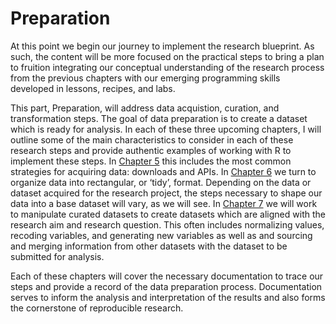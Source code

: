 # Preparation {#sec-preparation}

At this point we begin our journey to implement the research blueprint. As such, the content will be more focused on the practical steps to bring a plan to fruition integrating our conceptual understanding of the research process from the previous chapters with our emerging programming skills developed in lessons, recipes, and labs.

This part, Preparation, will address data acquistion, curation, and transformation steps. The goal of data preparation is to create a dataset which is ready for analysis. In each of these three upcoming chapters, I will outline some of the main characteristics to consider in each of these research steps and provide authentic examples of working with R to implement these steps. In [Chapter 5](#sec-acquire-data) this includes the most common strategies for acquiring data: downloads and APIs. In [Chapter 6](#sec-curate-data) we turn to organize data into rectangular, or 'tidy', format. Depending on the data or dataset acquired for the research project, the steps necessary to shape our data into a base dataset will vary, as we will see. In [Chapter 7](#sec-transform-data) we will work to manipulate curated datasets to create datasets which are aligned with the research aim and research question. This often includes normalizing values, recoding variables, and generating new variables as well as and sourcing and merging information from other datasets with the dataset to be submitted for analysis.

Each of these chapters will cover the necessary documentation to trace our steps and provide a record of the data preparation process. Documentation serves to inform the analysis and interpretation of the results and also forms the cornerstone of reproducible research.

<!-- [ ] emphasize modularity? -->
